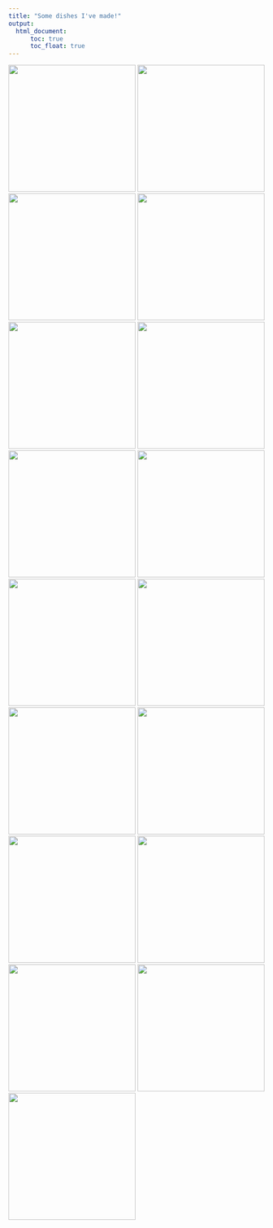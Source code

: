 ```yaml
---
title: "Some dishes I've made!"
output: 
  html_document:
      toc: true
      toc_float: true
---
```



![](images/1.JPG){width=250px}
![](images/2.JPG){width=250px}
![](images/3.JPEG){width=250px}
![](images/4.JPEG){width=250px}
![](images/5.JPEG){width=250px}
![](images/6.JPEG){width=250px}
![](images/7.JPEG){width=250px}
![](images/8.JPEG){width=250px}
![](images/9.JPEG){width=250px}
![](images/10.JPEG){width=250px}
![](images/11.JPEG){width=250px}
![](images/12.JPEG){width=250px}
![](images/13.JPEG){width=250px}
![](images/14.JPEG){width=250px}
![](images/15.JPEG){width=250px}
![](images/16.JPEG){width=250px}
![](images/17.JPEG){width=250px}

